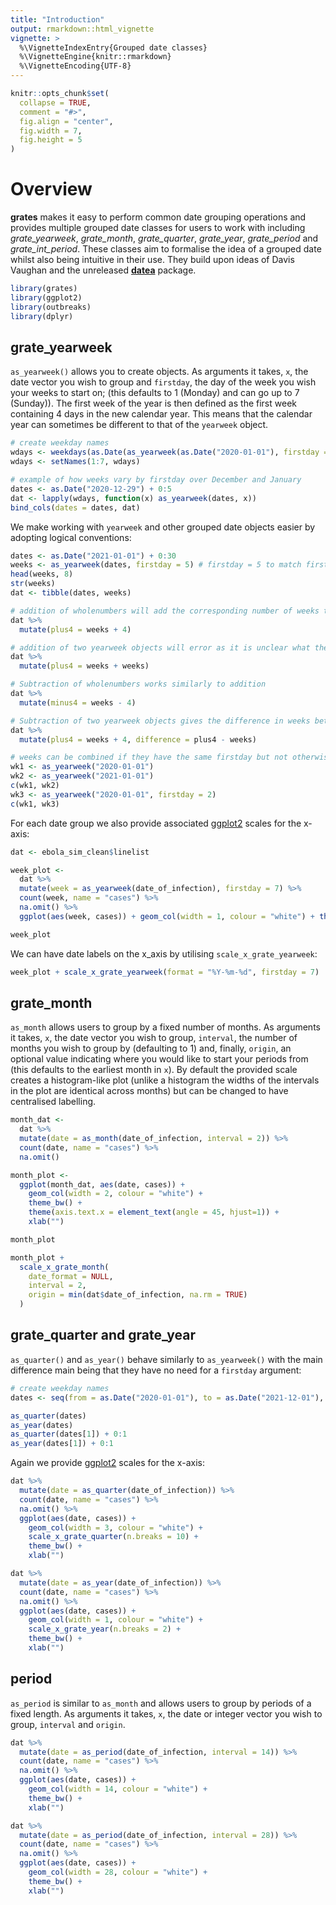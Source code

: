 ```yaml
---
title: "Introduction"
output: rmarkdown::html_vignette
vignette: >
  %\VignetteIndexEntry{Grouped date classes}
  %\VignetteEngine{knitr::rmarkdown}
  %\VignetteEncoding{UTF-8}
---
```


```r
knitr::opts_chunk$set(
  collapse = TRUE,
  comment = "#>",
  fig.align = "center",
  fig.width = 7,
  fig.height = 5
)
```

# Overview

**grates** makes it easy to perform common date grouping operations and provides
multiple grouped date classes for users to work with including *grate_yearweek*,
*grate_month*, *grate_quarter*, *grate_year*, *grate_period* and
*grate_int_period*.  These classes aim to formalise the idea of a grouped date
whilst also being intuitive in their use. They build upon ideas of Davis Vaughan
and the unreleased [**datea**](https://github.com/DavisVaughan/datea/) package. 

```r
library(grates)
library(ggplot2)
library(outbreaks)
library(dplyr)
```


## grate_yearweek
`as_yearweek()` allows you to create <grate_yearweek> objects. As arguments it
takes, `x`, the date vector you wish to group and `firstday`, the day of the
week you wish your weeks to start on; (this defaults to 1 (Monday) and can go up
to 7 (Sunday)). The first week of the year is then defined as the first week
containing 4 days in the new calendar year. This means that the calendar year
can sometimes be different to that of the `yearweek` object.

```r
# create weekday names
wdays <- weekdays(as.Date(as_yearweek(as.Date("2020-01-01"), firstday = 1L)) + 0:6)
wdays <- setNames(1:7, wdays)

# example of how weeks vary by firstday over December and January
dates <- as.Date("2020-12-29") + 0:5
dat <- lapply(wdays, function(x) as_yearweek(dates, x))
bind_cols(dates = dates, dat)
```

We make working with `yearweek` and other grouped date objects easier by adopting
logical conventions:

```r
dates <- as.Date("2021-01-01") + 0:30
weeks <- as_yearweek(dates, firstday = 5) # firstday = 5 to match first day of year
head(weeks, 8)
str(weeks)
dat <- tibble(dates, weeks)

# addition of wholenumbers will add the corresponding number of weeks to the object
dat %>% 
  mutate(plus4 = weeks + 4)

# addition of two yearweek objects will error as it is unclear what the intention is
dat %>% 
  mutate(plus4 = weeks + weeks)

# Subtraction of wholenumbers works similarly to addition
dat %>% 
  mutate(minus4 = weeks - 4)

# Subtraction of two yearweek objects gives the difference in weeks between them
dat %>% 
  mutate(plus4 = weeks + 4, difference = plus4 - weeks)

# weeks can be combined if they have the same firstday but not otherwise
wk1 <- as_yearweek("2020-01-01")
wk2 <- as_yearweek("2021-01-01")
c(wk1, wk2)
wk3 <- as_yearweek("2020-01-01", firstday = 2)
c(wk1, wk3)
```

For each date group we also provide associated
[ggplot2](https://cran.r-project.org/package=ggplot2) scales for the x-axis:

```r
dat <- ebola_sim_clean$linelist

week_plot <- 
  dat %>%
  mutate(week = as_yearweek(date_of_infection), firstday = 7) %>% 
  count(week, name = "cases") %>% 
  na.omit() %>% 
  ggplot(aes(week, cases)) + geom_col(width = 1, colour = "white") + theme_bw()

week_plot
```

We can have date labels on the x_axis by utilising `scale_x_grate_yearweek`:

```r
week_plot + scale_x_grate_yearweek(format = "%Y-%m-%d", firstday = 7)
```

## grate_month
`as_month` allows users to group by a fixed number of months. As arguments it
takes, `x`, the date vector you wish to group, `interval`, the number of months
you wish to group by (defaulting to 1) and, finally, `origin`, an optional value
indicating where you would like to start your periods from (this defaults to the
earliest month in `x`). By default the provided scale creates a histogram-like
plot (unlike a histogram the widths of the intervals in the plot are identical
across months) but can be changed to have centralised labelling.

```r
month_dat <- 
  dat %>%
  mutate(date = as_month(date_of_infection, interval = 2)) %>% 
  count(date, name = "cases") %>% 
  na.omit()

month_plot <- 
  ggplot(month_dat, aes(date, cases)) + 
    geom_col(width = 2, colour = "white") +
    theme_bw() + 
    theme(axis.text.x = element_text(angle = 45, hjust=1)) + 
    xlab("")

month_plot

month_plot + 
  scale_x_grate_month(
    date_format = NULL,
    interval = 2,
    origin = min(dat$date_of_infection, na.rm = TRUE)
  )
```

## grate_quarter and grate_year
`as_quarter()` and `as_year()` behave similarly to `as_yearweek()` with the main
difference main being that they have no need for a `firstday` argument:

```r
# create weekday names
dates <- seq(from = as.Date("2020-01-01"), to = as.Date("2021-12-01"), by = "1 month")

as_quarter(dates)
as_year(dates)
as_quarter(dates[1]) + 0:1
as_year(dates[1]) + 0:1
```

Again we provide [ggplot2](https://cran.r-project.org/package=ggplot2) scales 
for the x-axis:

```r
dat %>%
  mutate(date = as_quarter(date_of_infection)) %>% 
  count(date, name = "cases") %>% 
  na.omit() %>% 
  ggplot(aes(date, cases)) + 
    geom_col(width = 3, colour = "white") + 
    scale_x_grate_quarter(n.breaks = 10) +
    theme_bw() + 
    xlab("")

dat %>%
  mutate(date = as_year(date_of_infection)) %>% 
  count(date, name = "cases") %>% 
  na.omit() %>% 
  ggplot(aes(date, cases)) + 
    geom_col(width = 1, colour = "white") + 
    scale_x_grate_year(n.breaks = 2) +
    theme_bw() + 
    xlab("")
```



## period
`as_period` is similar to `as_month` and allows users to group by periods of a
fixed length. As arguments it takes, `x`, the date or integer vector you wish to
group, `interval` and `origin`.

```r
dat %>%
  mutate(date = as_period(date_of_infection, interval = 14)) %>% 
  count(date, name = "cases") %>% 
  na.omit() %>% 
  ggplot(aes(date, cases)) + 
    geom_col(width = 14, colour = "white") + 
    theme_bw() + 
    xlab("")

dat %>%
  mutate(date = as_period(date_of_infection, interval = 28)) %>% 
  count(date, name = "cases") %>% 
  na.omit() %>% 
  ggplot(aes(date, cases)) + 
    geom_col(width = 28, colour = "white") + 
    theme_bw() + 
    xlab("")
```
